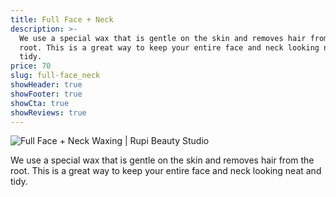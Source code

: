 ```yaml
---
title: Full Face + Neck
description: >-
  We use a special wax that is gentle on the skin and removes hair from the
  root. This is a great way to keep your entire face and neck looking neat and
  tidy.
price: 70
slug: full-face_neck
showHeader: true
showFooter: true
showCta: true
showReviews: true
---
```


![Full Face + Neck Waxing | Rupi Beauty Studio](/uploads/services/wax-sheet.webp 'Full Face + Neck Waxing  | Rupi Beauty Studio')

We use a special wax that is gentle on the skin and removes hair from the root. This is a great way to keep your entire face and neck looking neat and tidy.
